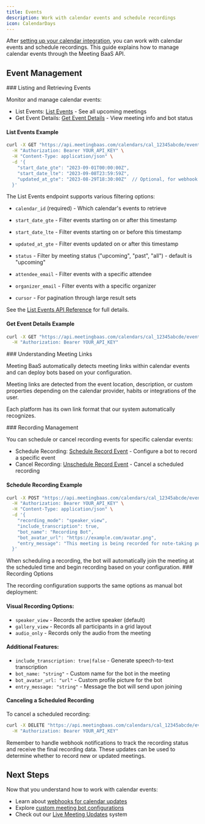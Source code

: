 ```yaml
---
title: Events
description: Work with calendar events and schedule recordings
icon: CalendarDays
---
```


After [setting up your calendar integration](/docs/api/getting-started/calendars/setup), you can work with calendar events and schedule recordings. This guide explains how to manage calendar events through the Meeting BaaS API.

## Event Management

<Steps>

<Step>
### Listing and Retrieving Events

Monitor and manage calendar events:

- List Events: <a href="/docs/api/reference/calendars/list_events" target="_blank">List Events</a> - See all upcoming meetings
- Get Event Details: <a href="/docs/api/reference/calendars/get_event" target="_blank">Get Event Details</a> - View meeting info and bot status

#### List Events Example

```bash
curl -X GET "https://api.meetingbaas.com/calendars/cal_12345abcde/events" \
  -H "Authorization: Bearer YOUR_API_KEY" \
  -H "Content-Type: application/json" \
  -d '{
    "start_date_gte": "2023-09-01T00:00:00Z",
    "start_date_lte": "2023-09-08T23:59:59Z",
    "updated_at_gte": "2023-08-29T18:30:00Z"  // Optional, for webhook integration
  }'
```

<Callout type="info">
  The List Events endpoint supports various filtering options:

- `calendar_id` (required) - Which calendar's events to retrieve

- `start_date_gte` - Filter events starting on or after this timestamp

- `start_date_lte` - Filter events starting on or before this timestamp

- `updated_at_gte` - Filter events updated on or after this timestamp

- `status` - Filter by meeting status ("upcoming", "past", "all") - default is "upcoming"

- `attendee_email` - Filter events with a specific attendee

- `organizer_email` - Filter events with a specific organizer

- `cursor` - For pagination through large result sets

See the <a href="/docs/api/reference/calendars/list_events" target="_blank">List Events API Reference</a> for full details.

</Callout>

#### Get Event Details Example

```bash
curl -X GET "https://api.meetingbaas.com/calendars/cal_12345abcde/events/evt_67890fghij" \
  -H "Authorization: Bearer YOUR_API_KEY"
```

</Step>

<Step>
### Understanding Meeting Links

Meeting BaaS automatically detects meeting links within calendar events and can deploy bots based on your configuration.

<Callout type="info">
  Meeting links are detected from the event location, description, or custom
  properties depending on the calendar provider, habits or integrations of the
  user.
</Callout>

Each platform has its own link format that our system automatically recognizes.

</Step>

<Step>
### Recording Management

You can schedule or cancel recording events for specific calendar events:

- Schedule Recording: <a href="/docs/api/reference/calendars/schedule_record_event" target="_blank">Schedule Record Event</a> - Configure a bot to record a specific event
- Cancel Recording: <a href="/docs/api/reference/calendars/unschedule_record_event" target="_blank">Unschedule Record Event</a> - Cancel a scheduled recording

#### Schedule Recording Example

```bash
curl -X POST "https://api.meetingbaas.com/calendars/cal_12345abcde/events/evt_67890fghij/record" \
  -H "Authorization: Bearer YOUR_API_KEY" \
  -H "Content-Type: application/json" \
  -d '{
    "recording_mode": "speaker_view",
    "include_transcription": true,
    "bot_name": "Recording Bot",
    "bot_avatar_url": "https://example.com/avatar.png",
    "entry_message": "This meeting is being recorded for note-taking purposes."
  }'
```

<Callout type="warn">
  When scheduling a recording, the bot will automatically join the meeting at
  the scheduled time and begin recording based on your configuration.
</Callout>

</Step>

<Step>
### Recording Options

The recording configuration supports the same options as manual bot deployment:

#### Visual Recording Options:

- `speaker_view` - Records the active speaker (default)
- `gallery_view` - Records all participants in a grid layout
- `audio_only` - Records only the audio from the meeting

#### Additional Features:

- `include_transcription: true|false` - Generate speech-to-text transcription
- `bot_name: "string"` - Custom name for the bot in the meeting
- `bot_avatar_url: "url"` - Custom profile picture for the bot
- `entry_message: "string"` - Message the bot will send upon joining

#### Canceling a Scheduled Recording

To cancel a scheduled recording:

```bash
curl -X DELETE "https://api.meetingbaas.com/calendars/cal_12345abcde/events/evt_67890fghij/record" \
  -H "Authorization: Bearer YOUR_API_KEY"
```

<Callout type="info">
  Remember to handle webhook notifications to track the recording status and
  receive the final recording data. These updates can be used to determine
  whether to record new or updated meetings.
</Callout>

</Step>

</Steps>

## Next Steps

Now that you understand how to work with calendar events:

- Learn about [webhooks for calendar updates](/docs/api/getting-started/calendars/webhooks)
- Explore [custom meeting bot configurations](/docs/api/getting-started/sending-a-bot)
- Check out our [Live Meeting Updates](/docs/api/getting-started/getting-the-data) system
